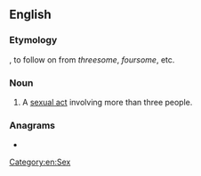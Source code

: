 ==English==

===Etymology===
{{suffix|en|more|some}}, to follow on from ''threesome'', ''foursome'', etc.

===Noun===
{{en-noun}}

# {{lb|en|rare|slang}} A [[sexual act]] involving more than three people.

===Anagrams===
* {{anagrams|en|merosome|some more}}

[[Category:en:Sex]]